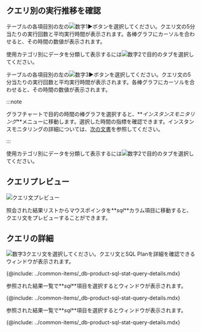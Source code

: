 ## クエリ別の実行推移を確認

<Xclude product='postgresql,mysql'>

テーブルの各項目別の左の![数字1](/img/number-01.png)►ボタンを選択してください。クエリ文の5分当たりの実行回数と平均実行時間が表示されます。各棒グラフにカーソルを合わせると、その時間の数値が表示されます。

使用カテゴリ別にデータを分類して表示するには![数字2](/img/number-02.png)で目的のタブを選択してください。

</Xclude>

<InDoc product='postgresql,mysql'>

テーブルの各項目別の左の![数字3](/img/number-03.png)►ボタンを選択してください。クエリ文の5分当たりの実行回数と平均実行時間が表示されます。各棒グラフにカーソルを合わせると、その時間の数値が表示されます。

:::note

グラフチャートで目的の時間の棒グラフを選択すると、**_インスタンスモニタリング_**メニューに移動します。選択した時間の指標を確認できます。インスタンスモニタリングの詳細については、[次の文書](instance-monitoring)を参照してください。

:::

使用カテゴリ別にデータを分類して表示するには![数字2](/img/number-02.png)で目的のタブを選択してください。

</InDoc>

## クエリプレビュー

![クエリ文プレビュー](/img/db-sql-preview.png)

照会された結果リストからマウスポインタを**_sql_**カラム項目に移動すると、クエリ文をプレビューすることができます。

## クエリの詳細

<Xclude product='postgresql,postgresql-v1,mysql'>

![数字3](/img/number-03.png)クエリ文を選択してください。クエリ文とSQL Planを詳細を確認できる<Cmdname sid="TTL06224" className="uitext" />ウィンドウが表示されます。

<ImgLang img="db-sql-details-common.png" desc="SQL詳細" />

{@include: ../common-items/_db-product-sql-stat-query-details.mdx} 

</Xclude>

<InDoc product='postgresql,postgresql-v1'>

参照された結果一覧で**_sql_**項目を選択すると<Cmdname sid="TTL06224" className="uitext" />ウィンドウが表示されます。

<ImgLang img="db-sql-details-postgresql.png" desc="SQL詳細" />

{@include: ../common-items/_db-product-sql-stat-query-details.mdx} 

</InDoc>

<InDoc product='mysql'>

参照された結果一覧で**_sql_**項目を選択すると<Cmdname sid="TTL06224" className="uitext" />ウィンドウが表示されます。

<ImgLang img="db-sql-details-common.png" desc="SQL詳細" />

{@include: ../common-items/_db-product-sql-stat-query-details.mdx} 

</InDoc>
